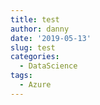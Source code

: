```yaml
---
title: test
author: danny
date: '2019-05-13'
slug: test
categories:
  - DataScience
tags:
  - Azure
---
```

